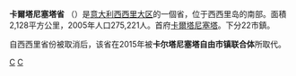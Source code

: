 {{Infobox_ProvinceIT |
  fullname              = |
  name                  = Caltanissetta|
  region                = [[西西里岛|西西里大区]] |
  capital               = [[卡爾塔尼塞塔|卡爾塔尼塞塔]] |
  commune               = 22 |
  area                  = 2,128 |
  population_as_of      = 2005年 |
  population            = 275,221 |
  populationdensity     = 129 |
  vehicle               = CL |
  postal_code           = 93100, 93010-93020 |
  telephone_prefix      = 0934, 0933, 0922 |
  ISTAT                 = 085 |
  president             = Filippo Collura |
  map                   = [[File:Caltanissetta_posizione.png|150px]]|
  coatofarms            = |
}}
'''卡爾塔尼塞塔省''' （{{lang-it|Provincia di Caltanissetta}}）是[[意大利|意大利]][[西西里岛|西西里大区]]的一個省，位于西西里岛的南部。面積2,128平方公里，2005年人口275,221人。首府[[卡爾塔尼塞塔|卡爾塔尼塞塔]]。下分22市鎮。

自西西里省份被取消后，该省在2015年被'''卡尔塔尼塞塔自由市镇联合体'''所取代。

{{西西里}}
{{卡爾塔尼塞塔省市鎮}}
{{Authority control}}

[[Category:西西里大區|C]]
[[Category:意大利省份|C]]